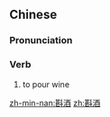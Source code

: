 ==Chinese==
{{zh-forms}}

===Pronunciation===
{{zh-pron
|m=zhēnjiǔ
|c=zam1 zau2
|h=pfs=chṳ̂m-chiú
|mn=thîn-chiú
|cat=v
}}

===Verb===
{{zh-verb}}

# {{lb|zh|literary}} to pour wine

[[zh-min-nan:斟酒]]
[[zh:斟酒]]